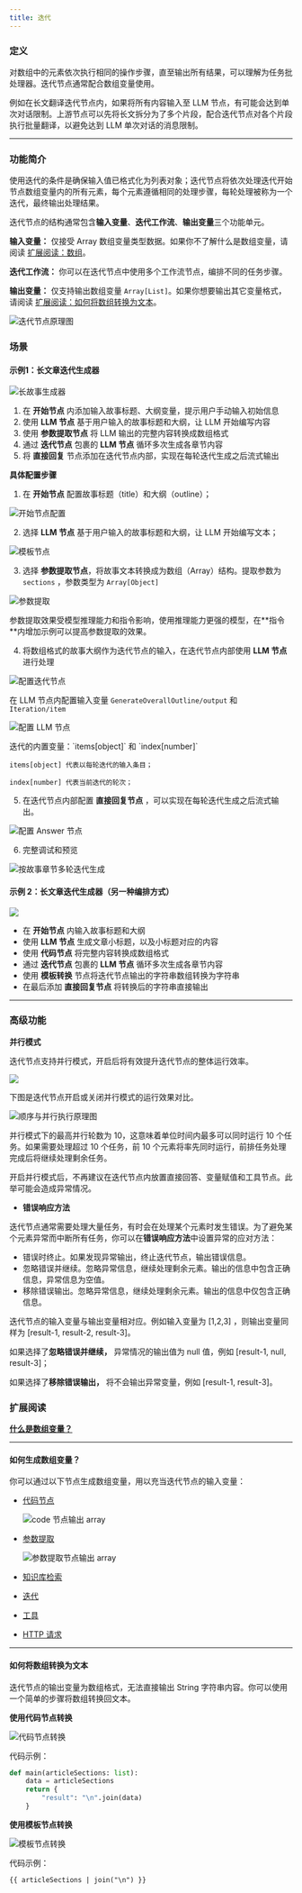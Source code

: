 ```yaml
---
title: 迭代
---
```


### 定义

对数组中的元素依次执行相同的操作步骤，直至输出所有结果，可以理解为任务批处理器。迭代节点通常配合数组变量使用。

例如在长文翻译迭代节点内，如果将所有内容输入至 LLM 节点，有可能会达到单次对话限制。上游节点可以先将长文拆分为了多个片段，配合迭代节点对各个片段执行批量翻译，以避免达到 LLM 单次对话的消息限制。

***

### 功能简介

使用迭代的条件是确保输入值已格式化为列表对象；迭代节点将依次处理迭代开始节点数组变量内的所有元素，每个元素遵循相同的处理步骤，每轮处理被称为一个迭代，最终输出处理结果。

迭代节点的结构通常包含**输入变量**、**迭代工作流**、**输出变量**三个功能单元。

**输入变量：** 仅接受 Array 数组变量类型数据。如果你不了解什么是数组变量，请阅读 [扩展阅读：数组](../../../learn-more/extended-reading/what-is-array-variable)。

**迭代工作流：** 你可以在迭代节点中使用多个工作流节点，编排不同的任务步骤。

**输出变量：** 仅支持输出数组变量 `Array[List]`。如果你想要输出其它变量格式，请阅读 [扩展阅读：如何将数组转换为文本](#如何将数组转换为文本)。

![迭代节点原理图](https://assets-docs.dify.ai/dify-enterprise-mintlify/zh_CN/guides/workflow/node/2b26dc5f5b088304b65190e14f58423a.png)

### 场景

#### **示例1：长文章迭代生成器**

![长故事生成器](https://assets-docs.dify.ai/dify-enterprise-mintlify/zh_CN/guides/workflow/node/91091e9c5297944edb57f509a7294714.png)

1. 在 **开始节点** 内添加输入故事标题、大纲变量，提示用户手动输入初始信息
2. 使用 **LLM 节点** 基于用户输入的故事标题和大纲，让 LLM 开始编写内容
3. 使用 **参数提取节点** 将 LLM 输出的完整内容转换成数组格式
4. 通过 **迭代节点** 包裹的 **LLM 节点** 循环多次生成各章节内容
5. 将 **直接回复** 节点添加在迭代节点内部，实现在每轮迭代生成之后流式输出

**具体配置步骤**

1. 在 **开始节点** 配置故事标题（title）和大纲（outline）；

![开始节点配置](https://assets-docs.dify.ai/dify-enterprise-mintlify/zh_CN/guides/workflow/node/1b371ec3fc8a97831745e530fe8ad50f.png)

2. 选择 **LLM 节点** 基于用户输入的故事标题和大纲，让 LLM 开始编写文本；

![模板节点](https://assets-docs.dify.ai/dify-enterprise-mintlify/zh_CN/guides/workflow/node/55e2b509c4a7b271a71156dc677e6fb8.png)

3. 选择 **参数提取节点**，将故事文本转换成为数组（Array）结构。提取参数为 `sections` ，参数类型为 `Array[Object]`

![参数提取](https://assets-docs.dify.ai/dify-enterprise-mintlify/zh_CN/guides/workflow/node/89419f8b96db401014ca399e931e61d0.png)

<Info>
参数提取效果受模型推理能力和指令影响，使用推理能力更强的模型，在**指令**内增加示例可以提高参数提取的效果。
</Info>

4. 将数组格式的故事大纲作为迭代节点的输入，在迭代节点内部使用 **LLM 节点** 进行处理

![配置迭代节点](https://assets-docs.dify.ai/dify-enterprise-mintlify/zh_CN/guides/workflow/node/eb7735d04b1cb6a6ebde76fe7f0da701.png)

在 LLM 节点内配置输入变量 `GenerateOverallOutline/output` 和 `Iteration/item`

![配置 LLM 节点](https://assets-docs.dify.ai/dify-enterprise-mintlify/zh_CN/guides/workflow/node/fe17ddf24ec1689be1ab72200804ed0c.png)

<Info>
迭代的内置变量：`items[object]` 和 `index[number]`

`items[object] 代表以每轮迭代的输入条目；`

`index[number] 代表当前迭代的轮次；`
</Info>

5. 在迭代节点内部配置 **直接回复节点** ，可以实现在每轮迭代生成之后流式输出。

![配置 Answer 节点](https://assets-docs.dify.ai/dify-enterprise-mintlify/zh_CN/guides/workflow/node/17fe8533d1649d541e47390db2d1cf92.png)

6. 完整调试和预览

![按故事章节多轮迭代生成](https://assets-docs.dify.ai/dify-enterprise-mintlify/zh_CN/guides/workflow/node/a032a01e49387e7bdc2e0038aa3650b3.png)

#### **示例 2：长文章迭代生成器（另一种编排方式）**

![](https://assets-docs.dify.ai/dify-enterprise-mintlify/zh_CN/guides/workflow/node/6378e5eb85ce9760d7ef642ea555b268.png)

* 在 **开始节点** 内输入故事标题和大纲
* 使用 **LLM 节点** 生成文章小标题，以及小标题对应的内容
* 使用 **代码节点** 将完整内容转换成数组格式
* 通过 **迭代节点** 包裹的 **LLM 节点** 循环多次生成各章节内容
* 使用 **模板转换** 节点将迭代节点输出的字符串数组转换为字符串
* 在最后添加 **直接回复节点** 将转换后的字符串直接输出

***

### 高级功能

**并行模式**

迭代节点支持并行模式，开启后将有效提升迭代节点的整体运行效率。

![](https://assets-docs.dify.ai/dify-enterprise-mintlify/zh_CN/guides/workflow/node/d412f5048cd544b90b829662f64f9593.png)

下图是迭代节点开启或关闭并行模式的运行效果对比。

![顺序与并行执行原理图](https://assets-docs.dify.ai/dify-enterprise-mintlify/zh_CN/guides/workflow/node/adbc49bfb14e0de6d1a72ccccc30cdd0.png)

并行模式下的最高并行轮数为 10，这意味着单位时间内最多可以同时运行 10 个任务。如果需要处理超过  10 个任务，前 10 个元素将率先同时运行，前排任务处理完成后将继续处理剩余任务。

<Info>
开启并行模式后，不再建议在迭代节点内放置直接回答、变量赋值和工具节点。此举可能会造成异常情况。
</Info>

* **错误响应方法**

迭代节点通常需要处理大量任务，有时会在处理某个元素时发生错误。为了避免某个元素异常而中断所有任务，你可以在**错误响应方法**中设置异常的应对方法：

* 错误时终止。如果发现异常输出，终止迭代节点，输出错误信息。
* 忽略错误并继续。忽略异常信息，继续处理剩余元素。输出的信息中包含正确信息，异常信息为空值。
* 移除错误输出。忽略异常信息，继续处理剩余元素。输出的信息中仅包含正确信息。

迭代节点的输入变量与输出变量相对应。例如输入变量为 \[1,2,3] ，则输出变量同样为 \[result-1, result-2, result-3]。

如果选择了**忽略错误并继续，** 异常情况的输出值为 null 值，例如 \[result-1, null, result-3]；

如果选择了**移除错误输出，** 将不会输出异常变量，例如 \[result-1, result-3]。

### 扩展阅读

[**什么是数组变量？**](../../../learn-more/extended-reading/what-is-array-variable)

***

#### 如何生成数组变量？

你可以通过以下节点生成数组变量，用以充当迭代节点的输入变量：

*   [代码节点](code)

    ![code 节点输出 array](https://assets-docs.dify.ai/dify-enterprise-mintlify/zh_CN/guides/workflow/node/2faff6c41d45191307296a52a406b776.png)
*   [参数提取](parameter-extractor)

    ![参数提取节点输出 array](https://assets-docs.dify.ai/dify-enterprise-mintlify/zh_CN/guides/workflow/node/66ec57db7558ca372fe847834e201a52.png)
* [知识库检索](knowledge-retrieval)
* [迭代](iteration)
* [工具](tools)
* [HTTP 请求](http-request)

***

#### 如何将数组转换为文本

迭代节点的输出变量为数组格式，无法直接输出 String 字符串内容。你可以使用一个简单的步骤将数组转换回文本。

**使用代码节点转换**

![代码节点转换](https://assets-docs.dify.ai/dify-enterprise-mintlify/zh_CN/guides/workflow/node/d6a2ca50f2484eedea2ff7ca5efb2bb5.png)

代码示例：

```python
def main(articleSections: list):
    data = articleSections
    return {
        "result": "\n".join(data)
    }
```

**使用模板节点转换**

![模板节点转换](https://assets-docs.dify.ai/dify-enterprise-mintlify/zh_CN/guides/workflow/node/ebc414466340c323d2eb1b6c7056360d.png)

代码示例：

```django
{{ articleSections | join("\n") }}
```
